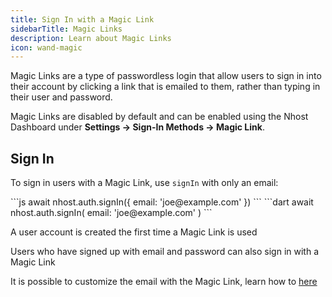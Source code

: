 ```yaml
---
title: Sign In with a Magic Link
sidebarTitle: Magic Links
description: Learn about Magic Links
icon: wand-magic
---
```


Magic Links are a type of passwordless login that allow users to sign in into their account by clicking a link that is emailed to them, rather than typing in their user and password.

Magic Links are disabled by default and can be enabled using the Nhost Dashboard under **Settings -> Sign-In Methods -> Magic Link**.

## Sign In

To sign in users with a Magic Link, use `signIn` with only an email:

<Tabs>
<Tab title="JavaScript">
```js
await nhost.auth.signIn({
  email: 'joe@example.com'
})
```
</Tab>
<Tab title="Dart">
```dart
await nhost.auth.signIn(
  email: 'joe@example.com'
)
```
</Tab>
</Tabs>

<Info>A user account is created the first time a Magic Link is used</Info>

<Tip>Users who have signed up with email and password can also sign in with a Magic Link</Tip>

<Tip>It is possible to customize the email with the Magic Link, learn how to [here](/guides/auth/email-templates)</Tip>

